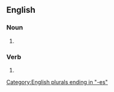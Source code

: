 ==English==

===Noun===
{{head|en|noun plural form}}

# {{plural of|pouch|lang=en}}

===Verb===
{{head|en|verb form}}

# {{en-third-person singular of|pouch}}

[[Category:English plurals ending in "-es"]]